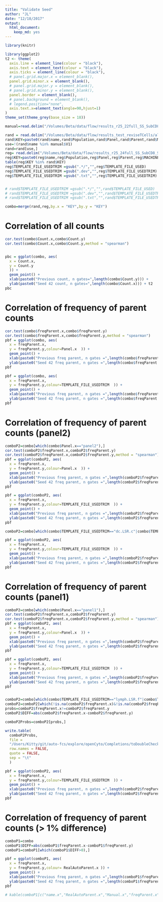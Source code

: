 ```yaml
---
title: "Validate Seed"
author: "JL"
date: "12/18/2017"
output: 
  html_document: 
    keep_md: yes
---
```


```r
library(knitr)

library(ggplot2)
t2 <- theme(
  axis.line = element_line(colour = "black"),
  axis.text = element_text(colour = "black"),
  axis.ticks = element_line(colour = "black"),
  # panel.grid.major.x = element_blank(),
  panel.grid.minor.x = element_blank(),
  # panel.grid.major.y = element_blank(),
  # panel.grid.minor.y = element_blank(),
  panel.border = element_blank(),
  # panel.background = element_blank(),
  # legend.position="none",
  axis.text.x=element_text(angle=90,hjust=1)
)
theme_set(theme_grey(base_size = 18)) 

manual=read.delim("/Volumes/Beta/data/flow/results_r25_22full_SS_SubCD8_SCD14_Manuals_partialTest/manual", stringsAsFactors = FALSE,header = FALSE)

rand = read.delim("/Volumes/Beta/data/flow/results_test_reviseTCells/all.freq.metrics.txt", stringsAsFactors = FALSE)
rand$KEY=paste0(rand$name,rand$Population,rand$Panel,rand$Parent,rand$MACHINE,rand$Manual)
use=!(rand$name %in% manual$V1)
rand=rand[use,]
reg= read.delim("/Volumes/Beta/data/flow/results_r25_24full_SS_SubCD8_SCD14_Manuals/all.freq.metrics.txt", stringsAsFactors = FALSE)
reg$KEY=paste0(reg$name,reg$Population,reg$Panel,reg$Parent,reg$MACHINE,reg$Manual)
table(reg$KEY %in% rand$KEY)
reg$TEMPLATE_FILE_USEDTRIM =gsub(".*/","",reg$TEMPLATE_FILE_USED)
reg$TEMPLATE_FILE_USEDTRIM =gsub(".dev","",reg$TEMPLATE_FILE_USEDTRIM)
reg$TEMPLATE_FILE_USEDTRIM =gsub(".txt","",reg$TEMPLATE_FILE_USEDTRIM)


# rand$TEMPLATE_FILE_USEDTRIM =gsub(".*/","",rand$TEMPLATE_FILE_USED)
# rand$TEMPLATE_FILE_USEDTRIM =gsub(".dev","",rand$TEMPLATE_FILE_USEDTRIM)
# rand$TEMPLATE_FILE_USEDTRIM =gsub(".txt","",rand$TEMPLATE_FILE_USEDTRIM)

combo=merge(rand,reg,by.x = "KEY",by.y = "KEY")

```


# Correlation of all counts
```r
cor.test(combo$Count.x,combo$Count.y)
cor.test(combo$Count.x,combo$Count.y,method = "spearman")


pbc = ggplot(combo, aes(
  x = Count.x,
  y = Count.y
  )) +
  geom_point() +
  xlab(paste0("Previous count, n gates=",length(combo$Count.y))) +
  ylab(paste0("Seed 42 count, n gates=",length(combo$Count.x))) + t2
pbc
```


# Correlation of frequency of parent counts

```r

cor.test(combo$freqParent.x,combo$freqParent.y)
cor.test(combo$freqParent.x,combo$freqParent.y,method = "spearman")
pbf = ggplot(combo, aes(
  x = freqParent.x,
  y = freqParent.y,colour=Panel.x  )) +
  geom_point() +
  xlab(paste0("Previous freq parent, n gates =",length(combo$freqParent.y))) +
  ylab(paste0("Seed 42 freq parent, n gates =",length(combo$freqParent.x))) + t2+xlim(0,1)+ylim(0,1) 
pbf

pbf = ggplot(combo, aes(
  x = freqParent.x,
  y = freqParent.y,colour=TEMPLATE_FILE_USEDTRIM  )) +
  geom_point() +
  xlab(paste0("Previous freq parent, n gates =",length(combo$freqParent.y))) +
  ylab(paste0("Seed 42 freq parent, n gates =",length(combo$freqParent.x))) + t2+xlim(0,1)+ylim(0,1) 
pbf


```


# Correlation of frequency of parent counts (panel2)

```r
comboP2=combo[which(combo$Panel.x=="panel2"),]
cor.test(comboP2$freqParent.x,comboP2$freqParent.y)
cor.test(comboP2$freqParent.x,comboP2$freqParent.y,method = "spearman")
pbf = ggplot(comboP2, aes(
  x = freqParent.x,
  y = freqParent.y,colour=Panel.x  )) +
  geom_point() +
  xlab(paste0("Previous freq parent, n gates =",length(comboP2$freqParent.y))) +
  ylab(paste0("Seed 42 freq parent, n gates =",length(comboP2$freqParent.x))) + t2+xlim(0,1)+ylim(0,1) 
pbf

pbf = ggplot(comboP2, aes(
  x = freqParent.x,
  y = freqParent.y,colour=TEMPLATE_FILE_USEDTRIM  )) +
  geom_point() +
  xlab(paste0("Previous freq parent, n gates =",length(comboP2$freqParent.y))) +
  ylab(paste0("Seed 42 freq parent, n gates =",length(comboP2$freqParent.x))) + t2+xlim(0,1)+ylim(0,1) 
pbf

comboP2=combo[which(combo$TEMPLATE_FILE_USEDTRIM=="dc.LSR.c"|combo$TEMPLATE_FILE_USEDTRIM=="dc.FORTESSA.c"),]

pbf = ggplot(comboP2, aes(
  x = freqParent.x,
  y = freqParent.y,colour=TEMPLATE_FILE_USEDTRIM  )) +
  geom_point() +
  xlab(paste0("Previous freq parent, n gates =",length(comboP2$freqParent.y))) +
  ylab(paste0("Seed 42 freq parent, n gates =",length(comboP2$freqParent.x))) + t2+xlim(0,1)+ylim(0,1) 
pbf

```


# Correlation of frequency of parent counts (panel1)

```r
comboP2=combo[which(combo$Panel.x=="panel1"),]
cor.test(comboP2$freqParent.x,comboP2$freqParent.y)
cor.test(comboP2$freqParent.x,comboP2$freqParent.y,method = "spearman")
pbf = ggplot(comboP2, aes(
  x = freqParent.x,
  y = freqParent.y,colour=Panel.x  )) +
  geom_point() +
  xlab(paste0("Previous freq parent, n gates =",length(comboP2$freqParent.y))) +
  ylab(paste0("Seed 42 freq parent, n gates =",length(comboP2$freqParent.x))) + t2+xlim(0,1)+ylim(0,1) 
pbf

pbf = ggplot(comboP2, aes(
  x = freqParent.x,
  y = freqParent.y,colour=TEMPLATE_FILE_USEDTRIM  )) +
  geom_point() +
  xlab(paste0("Previous freq parent, n gates =",length(comboP2$freqParent.y))) +
  ylab(paste0("Seed 42 freq parent, n gates =",length(comboP2$freqParent.x))) + t2+xlim(0,1)+ylim(0,1) 
pbf


comboP2=combo[which(combo$TEMPLATE_FILE_USEDTRIM=="lymph.LSR.f"|combo$TEMPLATE_FILE_USEDTRIM=="lymph.FORTESSA.f"),]
comboP2=comboP2[which(!is.na(comboP2$freqParent.x)&!is.na(comboP2$freqParent.y)),]
probs=comboP2$freqParent.x!=comboP2$freqParent.y
comboP2$DIFF=abs(comboP2$freqParent.x-comboP2$freqParent.y)

comboP2Probs=comboP2[probs,]

write.table(
  comboP2Probs,
  file =
  "/Users/Kitty/git/auto-fcs/explore/openCyto/Completions/toDoubleCheck2.txt",
  row.names = FALSE,
  quote = FALSE,
  sep = "\t"
  )

pbf = ggplot(comboP2, aes(
  x = freqParent.x,
  y = freqParent.y,colour=TEMPLATE_FILE_USEDTRIM  )) +
  geom_point() +
  xlab(paste0("Previous freq parent, n gates =",length(comboP2$freqParent.y))) +
  ylab(paste0("Seed 42 freq parent, n gates =",length(comboP2$freqParent.x))) + t2+xlim(0,1)+ylim(0,1) 
pbf

```




# Correlation of frequency of parent counts (> 1% difference)

```r

comboP1=combo
comboP1$DIFF=abs(comboP1$freqParent.x-comboP1$freqParent.y)
comboP1=comboP1[which(comboP1$DIFF>0),]

pbf = ggplot(comboP1, aes(
  x = freqParent.x,
  y = freqParent.y,colour= RealAutoParent.x )) +
  geom_point() +
  xlab(paste0("Previous freq parent, n gates =",length(comboP1$freqParent.y))) +
  ylab(paste0("Seed 42 freq parent, n gates =",length(comboP1$freqParent.x))) + t2+xlim(0,1)+ylim(0,1) 
pbf
```



```r

# kable(comboP1[c("name.x","RealAutoParent.x","Manual.x","freqParent.x","freqParent.y")],format = "markdown")

```
